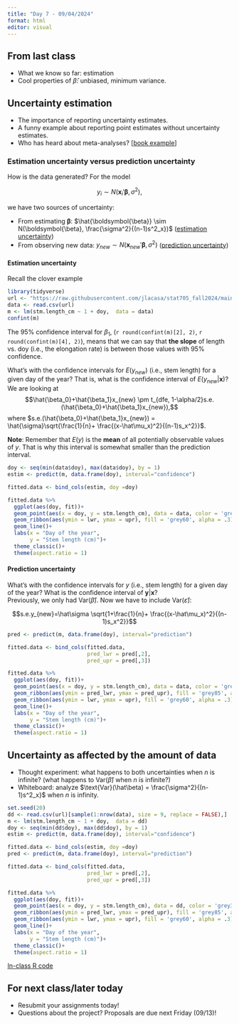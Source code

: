 ```yaml
---
title: "Day 7 - 09/04/2024"
format: html
editor: visual
---
```


## From last class  

- What we know so far: estimation  
- Cool properties of $\hat{\beta}$: unbiased, minimum variance.   

## Uncertainty estimation  

- The importance of reporting uncertainty estimates.  
- A funny example about reporting point estimates without uncertainty estimates.  
- Who has heard about meta-analyses? [[book example](https://link.springer.com/book/10.1007/978-94-024-1696-1)]  

### Estimation uncertainty versus prediction uncertainty  

How is the data generated? For the model  

$$y_i \sim N(\mathbf{x}_i' \boldsymbol{\beta}, \sigma^2),$$  

we have two sources of uncertainty:  

- From estimating ${\boldsymbol{\beta}}$: $\hat{\boldsymbol{\beta}} \sim N(\boldsymbol{\beta}, \frac{\sigma^2}{(n-1)s^2_x})$ ([estimation uncertainty])
- From observing new data: $y_{new} \sim N(\mathbf{x}_{new}' \boldsymbol{\beta}, \sigma^2)$ ([prediction uncertainty])  

#### Estimation uncertainty  

Recall the clover example  
```r
library(tidyverse)
url <- "https://raw.githubusercontent.com/jlacasa/stat705_fall2024/main/classes/data/lotus_hw1.csv"
data <- read.csv(url)
m <- lm(stm.length_cm ~ 1 + doy,  data = data)
confint(m)
``` 

The 95\% confidence interval for $\beta_1$, (`r round(confint(m)[2], 2)`, `r round(confint(m)[4], 2)`), means that we can say that **the slope** of length vs. doy (i.e., the elongation rate) is between those values with 95\% confidence.  

What's with the confidence intervals for $E(y_{new})$ (i.e., stem length) for a given day of the year? That is, what is the confidence interval of $E(y_{new}|\mathbf{x})$?  
We are looking at  
$$\hat{\beta_0}+\hat{\beta_1}x_{new} \pm t_{dfe, 1-\alpha/2}s.e. (\hat{\beta_0}+\hat{\beta_1}x_{new}),$$
where $s.e.(\hat{\beta_0}+\hat{\beta_1}x_{new}) = \hat{\sigma}\sqrt{\frac{1}{n}+ \frac{(x-\hat\mu_x)^2}{(n-1)s_x^2}}$.  

**Note**: Remember that $E(y)$ is the **mean** of all potentially observable values of $y$. That is why this interval is somewhat smaller than the prediction interval.  

```r
doy <- seq(min(data$doy), max(data$doy), by = 1)
estim <- predict(m, data.frame(doy), interval="confidence")

fitted.data <- bind_cols(estim, doy =doy) 

fitted.data %>% 
  ggplot(aes(doy, fit))+
  geom_point(aes(x = doy, y = stm.length_cm), data = data, color = 'grey30')+
  geom_ribbon(aes(ymin = lwr, ymax = upr), fill = 'grey60', alpha = .3)+
  geom_line()+
  labs(x = "Day of the year", 
       y = "Stem length (cm)")+
  theme_classic()+
  theme(aspect.ratio = 1)
```

#### Prediction uncertainty  

What's with the confidence intervals for $y$ (i.e., stem length) for a given day of the year? What is the confidence interval of $\mathbf{y}|\mathbf{x}$?  
Previously, we only had $\text{Var}(\hat\beta)$. Now we have to include $\text{Var}(\hat\varepsilon)$:  

$$s.e.y_{new}=\hat\sigma \sqrt{1+\frac{1}{n}+ \frac{(x-\hat\mu_x)^2}{(n-1)s_x^2}}$$

```r
pred <- predict(m, data.frame(doy), interval="prediction")

fitted.data <- bind_cols(fitted.data, 
                         pred_lwr = pred[,2], 
                         pred_upr = pred[,3]) 

fitted.data %>% 
  ggplot(aes(doy, fit))+
  geom_point(aes(x = doy, y = stm.length_cm), data = data, color = 'grey30')+
  geom_ribbon(aes(ymin = pred_lwr, ymax = pred_upr), fill = 'grey85', alpha = .3)+
  geom_ribbon(aes(ymin = lwr, ymax = upr), fill = 'grey60', alpha = .3)+
  geom_line()+
  labs(x = "Day of the year", 
       y = "Stem length (cm)")+
  theme_classic()+
  theme(aspect.ratio = 1)
```

## Uncertainty as affected by the amount of data   

- Thought experiment: what happens to both uncertainties when $n$ is infinite? (what happens to $\text{Var}(\hat\beta)$ when $n$ is infinite?)  
- Whiteboard: analyze $\text{Var}(\hat\beta) = \frac{\sigma^2}{(n-1)s^2_x}$ when $n$ is infinity. 

```r
set.seed(20)
dd <- read.csv(url)[sample(1:nrow(data), size = 9, replace = FALSE),]
m <- lm(stm.length_cm ~ 1 + doy,  data = dd)
doy <- seq(min(dd$doy), max(dd$doy), by = 1)
estim <- predict(m, data.frame(doy), interval="confidence")

fitted.data <- bind_cols(estim, doy =doy) 
pred <- predict(m, data.frame(doy), interval="prediction")

fitted.data <- bind_cols(fitted.data, 
                         pred_lwr = pred[,2], 
                         pred_upr = pred[,3]) 

fitted.data %>% 
  ggplot(aes(doy, fit))+
  geom_point(aes(x = doy, y = stm.length_cm), data = dd, color = 'grey30')+
  geom_ribbon(aes(ymin = pred_lwr, ymax = pred_upr), fill = 'grey85', alpha = .3)+
  geom_ribbon(aes(ymin = lwr, ymax = upr), fill = 'grey60', alpha = .3)+
  geom_line()+
  labs(x = "Day of the year", 
       y = "Stem length (cm)")+
  theme_classic()+
  theme(aspect.ratio = 1)
```

[In-class R code](https://github.com/jlacasa/stat705_fall2024/tree/main/classes/in_class_code)

## For next class/later today  

- Resubmit your assignments today!  
- Questions about the project? Proposals are due next Friday (09/13)!


